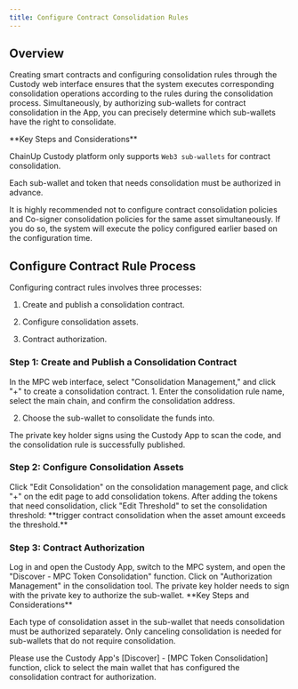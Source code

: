 ```yaml
---
title: Configure Contract Consolidation Rules
---
```


##  Overview
Creating smart contracts and configuring consolidation rules through the Custody web interface ensures that the system executes corresponding consolidation operations according to the rules during the consolidation process. Simultaneously, by authorizing sub-wallets for contract consolidation in the App, you can precisely determine which sub-wallets have the right to consolidate.

<Warning>
**Key Steps and Considerations**

ChainUp Custody platform only supports `Web3 sub-wallets` for contract consolidation.

Each sub-wallet and token that needs consolidation must be authorized in advance.

It is highly recommended not to configure contract consolidation policies and Co-signer consolidation policies for the same asset simultaneously. If you do so, the system will execute the policy configured earlier based on the configuration time.
</Warning>

##  Configure Contract Rule Process

Configuring contract rules involves three processes:

1. Create and publish a consolidation contract.

2. Configure consolidation assets.

3. Contract authorization.

###  Step 1: Create and Publish a Consolidation Contract

<Steps>
<Step title="Create and Publish a Consolidation Contract">
    In the MPC web interface, select "Consolidation Management," and click "+" to create a consolidation contract.
</Step>
<Step title="Edit Consolidation Rules">
   1. Enter the consolidation rule name, select the main chain, and confirm the consolidation address.

   2. Choose the sub-wallet to consolidate the funds into.
</Step>
<Step title="Sign and Publish the Contract">
    The private key holder signs using the Custody App to scan the code, and the consolidation rule is successfully published.
</Step>
</Steps>

###  Step 2: Configure Consolidation Assets

<Steps>
<Step title="Edit Consolidation Threshold">
    Click "Edit Consolidation" on the consolidation management page, and click "+" on the edit page to add consolidation tokens.
</Step>
<Step title="Edit Consolidation Threshold">
    After adding the tokens that need consolidation, click "Edit Threshold" to set the consolidation threshold: **trigger contract consolidation when the asset amount exceeds the threshold.**
</Step>
</Steps>

###  Step 3: Contract Authorization

<Steps>
<Step title="Open MPC Token Consolidation">
    Log in and open the Custody App, switch to the MPC system, and open the "Discover - MPC Token Consolidation" function.
</Step>
<Step title="Authorization Management">
   Click on "Authorization Management" in the consolidation tool. The private key holder needs to sign with the private key to authorize the sub-wallet.

  <Warning>
**Key Steps and Considerations**

Each type of consolidation asset in the sub-wallet that needs consolidation must be authorized separately. Only canceling consolidation is needed for sub-wallets that do not require consolidation.

Please use the Custody App's [Discover] - [MPC Token Consolidation] function, click to select the main wallet that has configured the consolidation contract for authorization.
</Warning>

</Step>

</Steps>
